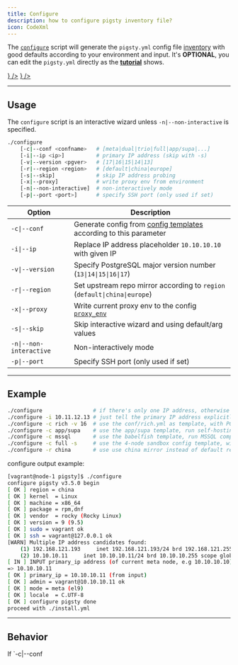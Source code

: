 ```yaml
---
title: Configure
description: how to configure pigsty inventory file?
icon: CodeXml
---
```




The [`configure`](https://github.com/pgsty/pigsty/blob/main/configure) script will generate the `pigsty.yml` config file [inventory](/config/inventory) with good defaults according to your environment and input.
It's **OPTIONAL**, you can edit the `pigsty.yml` directly as the [**tutorial**](/config/tutorial) shows.

<Files>
    <Folder name="pigsty" defaultOpen>
        <a href={"https://github.com/pgsty/pigsty/blob/main/configure"}><File name="configure"  icon={<CpuIcon className="text-orange-400" />} /></a>
        <a href={"https://github.com/pgsty/pigsty/blob/main/pigsty.yml"}><File name="pigsty.yml" icon={<FileCode className="text-blue-500" />} /></a>
    </Folder>
</Files>


--------

## Usage

The `configure` script is an interactive wizard unless `-n|--non-interactive` is specified.

```bash title="~/pigsty/configure"
./configure
    [-c|--conf <confname>   # [meta|dual|trio|full|app/supa|...]
    [-i|--ip <ip>]          # primary IP address (skip with -s)
    [-v|--version <pgver>   # [17|16|15|14|13]
    [-r|--region <region>   # [default|china|europe]
    [-s|--skip]             # skip IP address probing
    [-x|--proxy]            # write proxy env from environment
    [-n|--non-interactive]  # non-interactively mode
    [-p|--port <port>]      # specify SSH port (only used if set)
```

| Option                  | Description                                                                                 |
|-------------------------|---------------------------------------------------------------------------------------------|
| `-c\|--conf`            | Generate config from [config templates](/config/template/) according to this parameter |
| `-i\|--ip`              | Replace IP address placeholder `10.10.10.10` with given IP                                  |
| `-v\|--version`         | Specify PostgreSQL major version number (`13\|14\|15\|16\|17`)                              |
| `-r\|--region`          | Set upstream repo mirror according to `region` (`default\|china\|europe`)                   |
| `-x\|--proxy`           | Write current proxy env to the config [`proxy_env`](/infra/param#proxy_env)            |
| `-s\|--skip`            | Skip interactive wizard and using default/arg values                                        |
| `-n\|--non-interactive` | Non-interactively mode                                                                      |
| `-p\|--port`            | Specify SSH port (only used if set)                                                         |


--------

## Example

```bash
./configure                # if there's only one IP address, otherwise it will ask you for it
./configure -i 10.11.12.13 # just tell the primary IP address explicitly
./configure -c rich -v 16  # use the conf/rich.yml as template, with PG 16 and all extensions
./configure -c app/supa    # use the app/supa template, run self-hosting supabase
./configure -c mssql       # use the babelfish template, run MSSQL compatible PG kernel fork
./configure -c full -s     # use the 4-node sandbox config template, without IP replace & probe
./configure -r china       # use use china mirror instead of default repo
```

configure output example:

```bash title="./configure"
[vagrant@node-1 pigsty]$ ./configure
configure pigsty v3.5.0 begin
[ OK ] region = china
[ OK ] kernel  = Linux
[ OK ] machine = x86_64
[ OK ] package = rpm,dnf
[ OK ] vendor  = rocky (Rocky Linux)
[ OK ] version = 9 (9.5)
[ OK ] sudo = vagrant ok
[ OK ] ssh = vagrant@127.0.0.1 ok
[WARN] Multiple IP address candidates found:
    (1) 192.168.121.193	    inet 192.168.121.193/24 brd 192.168.121.255 scope global dynamic noprefixroute eth0
    (2) 10.10.10.11	    inet 10.10.10.11/24 brd 10.10.10.255 scope global noprefixroute eth1
[ IN ] INPUT primary_ip address (of current meta node, e.g 10.10.10.10):
=> 10.10.10.11
[ OK ] primary_ip = 10.10.10.11 (from input)
[ OK ] admin = vagrant@10.10.10.11 ok
[ OK ] mode = meta (el9)
[ OK ] locale  = C.UTF-8
[ OK ] configure pigsty done
proceed with ./install.yml
```




--------

## Behavior

<Callout title="Config Template">
    If `-c|--conf <template>` is specified, it will generate the config file from the specified [template](/config/template/). Such as `meta`, `app/supa`, etc...
    If no config template is given, it will use the default 1-node config template `meta`.
</Callout>

<Callout title="IP Address">
    If `-i|--ip <ipaddr>` is specified, it will replace the placeholder `10.10.10.10` in the config template with the given IP address.
    Otherwise, if the current node has only one IP address, it will be used. If there are multiple IP addresses, it will ask you to input the primary IP address of current node manually.
</Callout>

<Callout title="PostgreSQL Version">
    If `-v|--version` is specified, it will use the specified PostgreSQL major version number, range from `13` to `17`.
    If no version is specified, it leaves the `pg_version` intact, which usually fallbacks to `17` by default.
</Callout>

<Callout title="Region">
    If `-r|--region` is specified, it will use the specified region directly. The `china` mirror will be used where Google services are not accessible.
</Callout>

<Callout title="Proxy Environment">
    If `-x|--proxy` is specified, it will write the current proxy environment variables to the config [`proxy_env`](/infra/param#proxy_env).
    Will be reused during installation. Including: `HTTP_PROXY`, `HTTPS_PROXY`, `ALL_PROXY`, `NO_PROXY`.
</Callout>

<Callout title="Skip Mode">
    If `-s|--skip` is specified, it will skip IP address replacement and ssh sudo privilege check
</Callout>

<Callout title="Non-Interactive Mode">
    If `-n|--non-interactive` is specified, this script will not ask you for anything, but you have to specify a primary IP address with `-i|--ip <ipaddr>` explicitly.
</Callout>

<Callout title="SSH Port">
    If `-p|--port` is specified, it will use the specified SSH port instead of the default `22`.
    It is used when your local SSH port is not `22`.
</Callout>

<Callout title="Low-End Hardware Optimization">
    If current node CPU cores &le; 4, it will use the `tiny` mode for [`pg_conf`](/pgsql/param#pg_conf) and [`node_tune`](/node/param#node_tune) to optimize for low-end hardware.
</Callout>

<Callout title="Locale Setting">
    Pigsty will use `C.UTF-8` as the default locale, If:

    - PostgreSQL major version &ge; 17, with built-in local provider (default)
    - **OR**, Your system supports `C.utf8` / `C.utf-8` locale (`locale -a`)

    Otherwise, local `C` will be used by default.
</Callout>


